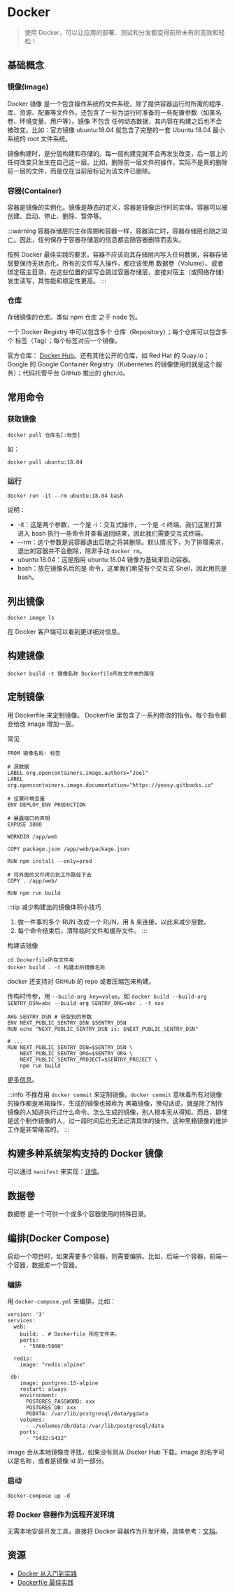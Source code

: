 # Docker
> 使用 Docker，可以让应用的部署、测试和分发都变得前所未有的高效和轻松！

## 基础概念
### 镜像(Image)
Docker 镜像 是一个包含操作系统的文件系统，除了提供容器运行时所需的程序、库、资源、配置等文件外，还包含了一些为运行时准备的一些配置参数（如匿名卷、环境变量、用户等）。镜像 不包含 任何动态数据，其内容在构建之后也不会被改变。比如：官方镜像 ubuntu:18.04 就包含了完整的一套 Ubuntu 18.04 最小系统的 root 文件系统。

镜像构建时，是分层构建和存储的。每一层构建完就不会再发生改变，后一层上的任何改变只发生在自己这一层。比如，删除前一层文件的操作，实际不是真的删除前一层的文件，而是仅在当前层标记为该文件已删除。

### 容器(Container)
容器是镜像的实例化。镜像是静态的定义，容器是镜像运行时的实体。容器可以被创建、启动、停止、删除、暂停等。

:::warning
容器存储层的生存周期和容器一样，容器消亡时，容器存储层也随之消亡。因此，任何保存于容器存储层的信息都会随容器删除而丢失。

按照 Docker 最佳实践的要求，容器不应该向其存储层内写入任何数据，容器存储层要保持无状态化。所有的文件写入操作，都应该使用 数据卷（Volume）、或者 绑定宿主目录，在这些位置的读写会跳过容器存储层，直接对宿主（或网络存储）发生读写，其性能和稳定性更高。
:::

### 仓库
存储镜像的仓库。类似 npm 仓库 之于 node 包。

一个 Docker Registry 中可以包含多个 仓库（Repository）；每个仓库可以包含多个 标签（Tag）；每个标签对应一个镜像。

官方仓库： [Docker Hub](https://hub.docker.com/)。还有其他公开的仓库，如 Red Hat 的 Quay.io；Google 的 Google Container Registry（Kubernetes 的镜像使用的就是这个服务）；代码托管平台 GitHub 推出的 ghcr.io。

## 常用命令
### 获取镜像
```
docker pull 仓库名[:标签]
```

如：
```
docker pull ubuntu:18.04
```

### 运行
```
docker run -it --rm ubuntu:18.04 bash
```

说明：
* -it：这是两个参数，一个是 -i：交互式操作，一个是 -t 终端。我们这里打算进入 bash 执行一些命令并查看返回结果，因此我们需要交互式终端。
* --rm：这个参数是说容器退出后随之将其删除。默认情况下，为了排障需求，退出的容器并不会删除，除非手动 `docker rm`。
* ubuntu:18.04：这是指用 ubuntu:18.04 镜像为基础来启动容器。
* bash：放在镜像名后的是 命令，这里我们希望有个交互式 Shell，因此用的是 bash。

## 列出镜像
```
docker image ls
```

在 Docker 客户端可以看到更详细对信息。

## 构建镜像
```
docker build -t 镜像名称 Dockerfile所在文件夹的路径
```

## 定制镜像
用 Dockerfile 来定制镜像。 Dockerfile 里包含了一系列修改的指令。每个指令都会给改 image 增加一层。

常见
```
FROM 镜像名称: 标签

# 源数据
LABEL org.opencontainers.image.authors="Joel"
LABEL org.opencontainers.image.documentation="https://yeasy.gitbooks.io"

# 设置环境变量
ENV DEPLOY_ENV PRODUCTION

# 暴露端口的声明
EXPOSE 3000

WORKDIR /app/web

COPY package.json /app/web/package.json

RUN npm install --only=prod

# 将外面的文件拷贝到工作路径下去
COPY . /app/web/

RUN npm run build 
```

:::tip
减少构建出的镜像体积小技巧
1. 做一件事的多个 RUN 改成一个 RUN，用 & 来连接，以此来减少层数。
2. 每个命令结束后，清除临时文件和缓存文件。
:::

构建该镜像
```
cd Dockerfile所在文件夹
docker build . -t 构建出的镜像名称
```

docker 还支持对 GitHub 的 repo 或者压缩包来构建。

传构时传参，用 `--build-arg key=value`。如 `docker build --build-arg SENTRY_DSN=abc --build-arg SENTRY_ORG=abc . -t xxx `
```
ARG SENTRY_DSN # 获取到的参数
ENV NEXT_PUBLIC_SENTRY_DSN $SENTRY_DSN
RUN echo "NEXT_PUBLIC_SENTRY_DSN is: $NEXT_PUBLIC_SENTRY_DSN"

# ...
RUN NEXT_PUBLIC_SENTRY_DSN=$SENTRY_DSN \
    NEXT_PUBLIC_SENTRY_ORG=$SENTRY_ORG \
    NEXT_PUBLIC_SENTRY_PROJECT=$SENTRY_PROJECT \
    npm run build
```

[更多信息](https://docs.docker.com/engine/reference/commandline/build/)。

:::info
不推荐用 `docker commit` 来定制镜像。`docker commit` 意味着所有对镜像的操作都是黑箱操作，生成的镜像也被称为 黑箱镜像，换句话说，就是除了制作镜像的人知道执行过什么命令、怎么生成的镜像，别人根本无从得知。而且，即使是这个制作镜像的人，过一段时间后也无法记清具体的操作。这种黑箱镜像的维护工作是非常痛苦的。
:::

## 构建多种系统架构支持的 Docker 镜像
可以通过 `manifest` 来实现：[详情](https://yeasy.gitbook.io/docker_practice/image/manifest)。

## 数据卷
数据卷 是一个可供一个或多个容器使用的特殊目录。

## 编排(Docker Compose)
启动一个项目时，如果需要多个容器，则需要编排。比如，后端一个容器，前端一个容器，数据库一个容器。

### 编排
用 `docker-compose.yml` 来编排。比如：

```
version: '3'
services:
  web:
    build: . # Dockerfile 所在文件夹。
    ports:
     - "5000:5000"

  redis:
    image: "redis:alpine"

 db:
    image: postgres:15-alpine
    restart: always
    environment:
      POSTGRES_PASSWORD: xxx
      POSTGRES_DB: xxx
      PGDATA: /var/lib/postgresql/data/pgdata
    volumes:
      - ./volumes/db/data:/var/lib/postgresql/data
    ports:
      - "5432:5432"
```

image 会从本地镜像库寻找，如果没有则从 Docker Hub 下载。image 的名字可以是名称，或者是镜像 id 的一部分。

### 启动
```
docker-compose up -d
```

### 将 Docker 容器作为远程开发环境
无需本地安装开发工具，直接将 Docker 容器作为开发环境，具体参考：[文档](https://code.visualstudio.com/docs/devcontainers/containers)。

## 资源
* [Docker 从入门到实践](https://yeasy.gitbook.io/docker_practice/)
* [Dockerfile 最佳实践](https://yeasy.gitbook.io/docker_practice/appendix/best_practices)